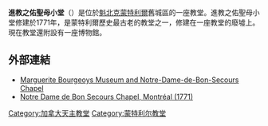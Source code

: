 '''進教之佑聖母小堂'''（{{lang-fr|Chapelle Notre-Dame-de-Bon-Secours}}）是位於[[魁北克|魁北克]][[蒙特利爾|蒙特利爾]]舊城區的一座教堂。進教之佑聖母小堂修建於1771年，是蒙特利爾歷史最古老的教堂之一，修建在一座教堂的廢墟上。現在教堂還附設有一座博物館。

==外部連結==
*[http://www.marguerite-bourgeoys.com/ Marguerite Bourgeoys Museum and Notre-Dame-de-Bon-Secours Chapel] {{Wayback|url=http://www.marguerite-bourgeoys.com/ |date=20110207230558 }}
*[http://www.marguerite-bourgeoys.com/360/08ndbs.html Notre Dame de Bon Secours Chapel, Montréal (1771)] {{Wayback|url=http://www.marguerite-bourgeoys.com/360/08ndbs.html |date=20190905161208 }}
{{Commons category|Notre-Dame-des-Victoires}}
{{coord|45|30|36|N|73|33|04|W|source:frwiki_region:CA|display=title}}

[[Category:加拿大天主教堂|Category:加拿大天主教堂]]
[[Category:蒙特利尔教堂|Category:蒙特利尔教堂]]